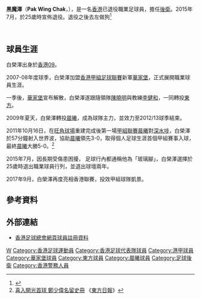 {{noteta|G1=足球}}<br>{{Football player infobox
| playername = 白榮澤
| fullname = 白榮澤
| englishfullname = Pak, Wing Chak
| image = [[File:Pak_Wing_Chak.JPG|280 px]]
| height = {{height|m=1.74}}
| dateofbirth = {{Birth date and age|1990|4|23}}
| cityofbirth = {{HKG-1959}}
| countryofbirth = 
| currentclub = 國強
| clubnumber = 
| position = [[後衛|後衛]]
| youthyears = 2005－07
| youthclubs = [[香港09|香港09]]
| years1 =  2007－08
| clubs1 = [[華家堡足球會|華家堡]]
| caps1  = 9
| goals1 = 0
| years2 = 2008－09
| clubs2 = [[東方足球隊|東方]]
| caps2  = 8
| goals2 = 0
| years3 = 2009－13
| clubs3 = [[晨曦體育會|晨曦]]
| caps3  = 57
| goals3 = 2
| years4 = 2013－14
| clubs4 = [[東方足球隊|東方]]
| caps4  = 0
| goals4 = 0
| years5 = 2014
| clubs5 = →[[皇室南區|皇室南區]] (外借)
| caps5  = 2
| goals5 = 0
| years6 = 2014－15
| clubs6 = [[東方足球隊|東方]]
| caps6  = 0
| goals6 = 0
| years7 = 
| clubs7 = 凱景
| caps7  = 0
| goals7 = 0
| years8 = 
| clubs8 = 國強
| caps8  = 
| goals8 = 
| nationalyears1 =  2009－10
| nationalteam1 = [[香港奧運足球代表隊|香港U23]]
| nationalcaps1 = 3
| nationalgoals1 = 0
| nationalyears2 = 2010－11
| nationalteam2 = [[香港足球代表隊|香港]] 
| nationalcaps2 = 3
| nationalgoals2 = 0
| pcupdate = 
}}

'''黑魔澤'''（'''Pak Wing Chak'''，{{bd|1990年|4月23日|catIdx=C}}），是一名[[香港|香港]]已退役職業足球員，擔任[[後衛_(足球)|後衛]]。2015年7月，於25歲時宣佈退役。退役之後去左做狗<ref>{{Cite web |url=http://hk.on.cc/hk/bkn/cnt/sport/20150721/bkn-20150721210633041-0721_00882_001.html |title=港超聯　白榮澤傷到驚選擇掛靴 |access-date=2015-08-01 |archive-date=2016-03-04 |archive-url=https://web.archive.org/web/20160304120346/http://hk.on.cc/hk/bkn/cnt/sport/20150721/bkn-20150721210633041-0721_00882_001.html |dead-url=no }}</ref>

<br />

==球員生涯==
白榮澤出身於[[香港09|香港09]]。

2007-08年度球季，白榮澤加盟[[香港甲組足球聯賽|香港甲組足球聯賽]]新軍[[華家堡足球會|華家堡]]，正式展開職業球員生涯。

一季後，[[華家堡足球會|華家堡]]宣布解散，白榮澤遂跟隨領隊[[陳曉明|陳曉明]]與教練[[李健和|李健和]]，一同轉投[[東方足球隊|東方]]。

2009年夏天，白榮澤轉投[[晨曦體育會|晨曦]]，成為球隊主力，並效力至2012/13球季結束。

2011年10月16日，在[[旺角球場|旺角球場]]重建完成後第一場[[香港甲組足球聯賽|甲組聯賽]][[晨曦體育會|晨曦]]對[[深水埗體育會足球隊|深水埗]]，白榮澤於57分鐘射入世界波，協助[[晨曦體育會|晨曦]]領先3-0，取得個人足球生涯首個甲組賽事入球，最終[[晨曦體育會|晨曦]]大勝5-0。<ref>[http://orientaldaily.on.cc/cnt/sport/20111017/00286_004.html 喜入開光首球 鄭少偉名留史冊] {{Wayback|url=http://orientaldaily.on.cc/cnt/sport/20111017/00286_004.html |date=20160304113409 }}《[[東方日報|東方日報]]》</ref>

2015年7月，因長期受傷患困擾， 足球行內都通稱他為「玻璃腳」，白榮澤選擇於25歲時退出職業球員行列，並退出球壇兩年。

2017年9月，白榮澤再度亮相香港聯賽，投效甲組球隊凱景。

==參考資料==
{{Reflist}}

==外部連結==
* [https://www.hkfa.com/ch/club/286/detail?player=4067 香港足球總會網頁球員註冊資料] {{Wayback|url=https://www.hkfa.com/ch/club/286/detail?player=4067 |date=20170905231608 }}

{{2010年亞運會香港參賽名單}}
{{DEFAULTSORT: Pak Wing Chak}} 
[[Category:白姓|W]]
[[Category:香港足球運動員|Category:香港足球運動員]]
[[Category:香港足球代表隊球員|Category:香港足球代表隊球員]]
[[Category:港甲球員|Category:港甲球員]]
[[Category:華家堡球員|Category:華家堡球員]]
[[Category:東方球員|Category:東方球員]]
[[Category:晨曦球員|Category:晨曦球員]]
[[Category:足球後衛|Category:足球後衛]]
[[Category:香港警務人員|Category:香港警務人員]]